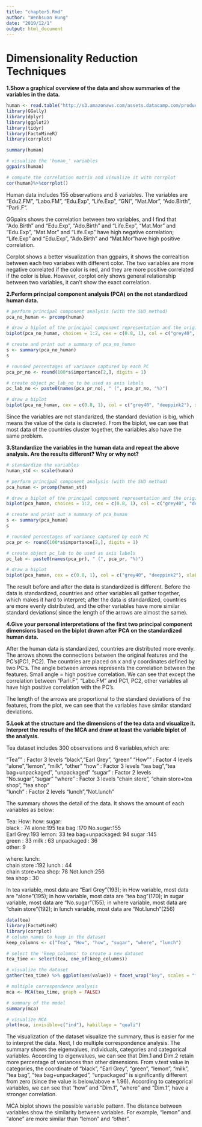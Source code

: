 ```yaml
---
title: "chapter5.Rmd"
author: "Wenhsuan Hung"
date: "2019/12/1"
output: html_document
---
```


# Dimensionality Reduction Techniques

**1.Show a graphical overview of the data and show summaries of the variables in the data.**

```r
human <- read.table("http://s3.amazonaws.com/assets.datacamp.com/production/course_2218/datasets/human2.txt", sep=",", header=TRUE)
library(GGally)
library(dplyr)
library(ggplot2)
library(tidyr)
library(FactoMineR)
library(corrplot)

summary(human)

# visualize the 'human_' variables
ggpairs(human)

# compute the correlation matrix and visualize it with corrplot
cor(human)%>%corrplot()
```

Human data includes 155 observations and 8 variables. The variables are "Edu2.FM",  "Labo.FM", "Edu.Exp", "Life.Exp", "GNI", "Mat.Mor", "Ado.Birth", "Parli.F".   

GGpairs shows the correlation between two variables, and I find that "Ado.Birth" and "Edu.Exp", "Ado.Birth" and "Life.Exp", "Mat.Mor" and "Edu.Exp", "Mat.Mor" and "Life.Exp" have high negative correlation; "Life.Exp" and "Edu.Exp", "Ado.Birth" and "Mat.Mor"have high positive correlation.

Corplot shows a better visualization than ggpairs, it shows the correaltion between each two variabes with different color. The two variables are more negative correlated if the color is red, and they are more positive correlated if the color is blue. However, corplot only shows general relationship between two variables, it can't show the exact correlation.

**2.Perform principal component analysis (PCA) on the not standardized human data.**

```r

# perform principal component analysis (with the SVD method)
pca_no_human <- prcomp(human)

# draw a biplot of the principal component representation and the original variables
biplot(pca_no_human, choices = 1:2, cex = c(0.8, 1), col = c("grey40", "deeppink2"))

# create and print out a summary of pca_no_human
s <- summary(pca_no_human)
s

# rounded percentages of variance captured by each PC
pca_pr_no <- round(100*s$importance[2,], digits = 1) 

# create object pc_lab_no to be used as axis labels
pc_lab_no <- paste0(names(pca_pr_no), " (", pca_pr_no, "%)")

# draw a biplot
biplot(pca_no_human, cex = c(0.8, 1), col = c("grey40", "deeppink2"), xlab = pc_lab_no[1], ylab = pc_lab_no[2])

```

Since the variables are not standarized, the standard deviation is big, which means the value of the data is discreted. From the biplot, we can see that most data of the countries cluster together, the variables also have the same problem. 

**3.Standardize the variables in the human data and repeat the above analysis. Are the results different? Why or why not?**

```r

# standardize the variables
human_std <- scale(human)

# perform principal component analysis (with the SVD method)
pca_human <- prcomp(human_std)

# draw a biplot of the principal component representation and the original variables
biplot(pca_human, choices = 1:2, cex = c(0.8, 1), col = c("grey40", "deeppink2"))

# create and print out a summary of pca_human
s <- summary(pca_human)
s

# rounded percentages of variance captured by each PC
pca_pr <- round(100*s$importance[2,], digits = 1) 

# create object pc_lab to be used as axis labels
pc_lab <- paste0(names(pca_pr), " (", pca_pr, "%)")

# draw a biplot
biplot(pca_human, cex = c(0.8, 1), col = c("grey40", "deeppink2"), xlab = pc_lab[1], ylab = pc_lab[2])

```

The result before and after the data is standardized is different. Before the data is standardized, countries and other variables all gather together, which makes it hard to interpret; after the data is standardized, countries are more evenly distributed, and the other variables have more similar standard deviations( since the length of the arrows are almost the same).


**4.Give your personal interpretations of the first two principal component dimensions based on the biplot drawn after PCA on the standardized human data.**

After the human data is standardized, countries are distributed more evenly. The arrows shows the connections between the original features and the PC's(PC1, PC2).  The countries are placed on x and y coordinates defined by two PC's. The angle between arrows represents the correlation between the features. Small angle = high positive correlation. We can see that except the correlation between "Parli.F", "Labo.FM" and PC1, PC2, other variables all have high positive correlation with the PC's.

The length of the arrows are proportional to the standard deviations of the features, from the plot, we can see that the variables have similar standard deviations.

**5.Look at the structure and the dimensions of the  tea data and visualize it. Interpret the results of the MCA and draw at least the variable biplot of the analysis.**

Tea dataset includes 300 observations and 6 variables,which are:

 "Tea""  : Factor  3 levels "black","Earl Grey", "green"
 "How""  : Factor  4 levels "alone","lemon", "milk ", "other"
 "how"   : Factor  3 levels "tea bag","tea bag+unpackaged", "unpackaged"
 "sugar" : Factor  2 levels "No.sugar","sugar"
 "where" : Factor  3 levels "chain store", "chain store+tea shop", "tea shop"  
 "lunch" : Factor  2 levels "lunch","Not.lunch"
 
The summary shows the detail of the data. It shows the amount of each variables as below:

 Tea:           How:         how:                     sugar:    
 black    : 74   alone:195   tea bag           :170   No.sugar:155  
 Earl Grey:193   lemon: 33   tea bag+unpackaged: 94   sugar   :145  
 green    : 33   milk : 63   unpackaged        : 36                 
                 other:  9  
                 
 where:                     lunch:    
 chain store         :192   lunch    : 44  
 chain store+tea shop: 78   Not.lunch:256  
 tea shop            : 30     
                                           
 In tea variable, most data are "Earl Grey"(193); in How variable, most data are "alone"(195); in how variable, most data are "tea bag"(170); in sugar variable, most data are "No.sugar"(155); in where variable, most data are "chain store"(192);  in lunch variable, most data are "Not.lunch"(256)
 
```r
data(tea)
library(FactoMineR)
library(corrplot)
# column names to keep in the dataset
keep_columns <- c("Tea", "How", "how", "sugar", "where", "lunch")

# select the 'keep_columns' to create a new dataset
tea_time <- select(tea, one_of(keep_columns))

# visualize the dataset
gather(tea_time) %>% ggplot(aes(value)) + facet_wrap("key", scales = "free") + geom_bar() + theme(axis.text.x = element_text(angle = 45, hjust = 1, size = 8))

# multiple correspondence analysis
mca <- MCA(tea_time, graph = FALSE)

# summary of the model
summary(mca)

# visualize MCA
plot(mca, invisible=c("ind"), habillage = "quali")

```

The visualization of the dataset visualize the summary, thus is easier for me to interpret the data. Next, I do multiple correspondence analysis. The summary shows the eigenvalues, individuals, categories and categorical variables. According to eigenvalues, we can see that Dim.1 and Dim.2 retain more percentage of variances than other dimensions. From v.test value in categories, the coordinate of "black", "Earl Grey", "green", "lemon", "milk", "tea bag", "tea bag+unpackaged", "unpackaged" is significantly different from zero (since the value is below/above ± 1.96). According to categorical variables, we can see that "how" and "Dim.1", "where" and "Dim.1",  have a stronger correlation.

MCA biplot shows the possible variable pattern. The distance between variables show the similarity between variables. For example, "lemon" and "alone" are more similar than "lemon" and "other". 
 